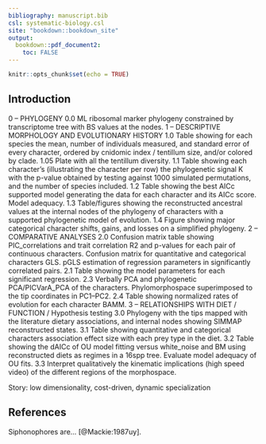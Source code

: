 ```yaml
---
bibliography: manuscript.bib
csl: systematic-biology.csl
site: "bookdown::bookdown_site"
output:
  bookdown::pdf_document2:
    toc: FALSE
---
```


```r
knitr::opts_chunk$set(echo = TRUE)
```

## Introduction

0 -- PHYLOGENY
0.0 ML ribosomal marker phylogeny constrained by transcriptome tree with BS values at the nodes.
1 -- DESCRIPTIVE MORPHOLOGY AND EVOLUTIONARY HISTORY
1.0 Table showing for each species the mean, number of individuals measured, and standard error of every character, ordered by cnidomic index / tentillum size, and/or colored by clade.
1.05 Plate with all the tentillum diversity.
1.1 Table showing each character’s (illustrating the character per row)  the phylogenetic signal K with the p-value obtained by testing against 1000 simulated permutations, and the number of species included.
1.2 Table showing the best AICc supported model generating the data for each character and its AICc score. Model adequacy.
1.3 Table/figures showing the reconstructed ancestral values at the internal nodes of the phylogeny of characters with a supported phylogenetic model of evolution.
1.4 Figure showing major categorical character shifts, gains, and losses on a simplified phylogeny.
2 -- COMPARATIVE ANALYSES
2.0 Confusion matrix table showing PIC_correlations and trait correlation R2 and p-values for each pair of continuous characters. Confusion matrix for quantitative and categorical characters GLS. pGLS estimation of regression parameters in significantly correlated pairs.
2.1 Table showing the model parameters for each significant regression.
2.3 Verbally PCA and phylogenetic PCA/PICVarA_PCA of the characters. Phylomorphospace superimposed to the tip coordinates in PC1--PC2.
2.4 Table showing normalized rates of evolution for each character BAMM.
3 -- RELATIONSHIPS WITH DIET / FUNCTION / Hypothesis testing
3.0 Phylogeny with the tips mapped with the literature dietary associations, and internal nodes showing SIMMAP reconstructed states.
3.1 Table showing quantitative and categorical characters association effect size with each prey type in the diet.
3.2 Table showing the dAICc of OU model fitting versus white_noise and BM using reconstructed diets as regimes in a 16spp tree. Evaluate model adequacy of OU fits.
3.3 Interpret qualitatively the kinematic implications (high speed video) of the different regions of the morphospace.

Story: low dimensionality, cost-driven, dynamic specialization


## References

Siphonophores are... [@Mackie:1987uy].